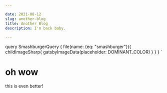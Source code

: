 ```yaml
---

date: 2021-08-12
slug: another-blog
title: Another Blog
description: I'm back baby.

---
```



query SmashburgerQuery {
    file(name: {eq: "smashburger"}){
        childImageSharp{
            gatsbyImageData(placeholder: DOMINANT_COLOR)
        }
    }
}
`


# oh wow
<GatsbyImage
image={getImage(props.data.file)}
alt="smashburger on plate"
/>

this is even better!
